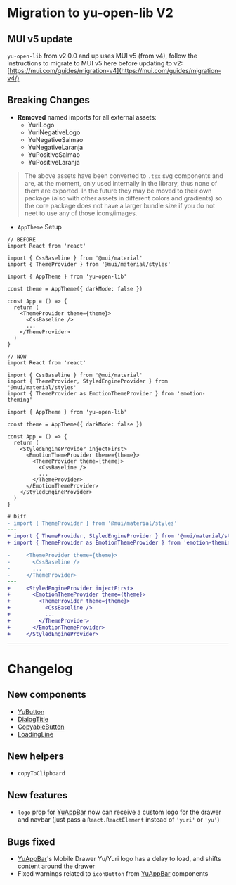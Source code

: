 
<Meta title="yu-open-lib/V2 Migration Guide" />

# Migration to yu-open-lib V2

## MUI v5 update

`yu-open-lib` from v2.0.0 and up uses MUI v5 (from v4), follow the instructions to migrate to MUI v5 here before updating to v2: [https://mui.com/guides/migration-v4](https://mui.com/guides/migration-v4/)

## Breaking Changes

- **Removed** named imports for all external assets:
  - YuriLogo
  - YuriNegativeLogo
  - YuNegativeSalmao
  - YuNegativeLaranja
  - YuPositiveSalmao
  - YuPositiveLaranja

> The above assets have been converted to `.tsx` svg components and are, at the moment, only used internally in the library, thus none of them are exported. In the future they may be moved to their own package (also with other assets in different colors and gradients) so the core package does not have a larger bundle size if you do not neet to use any of those icons/images.

- `AppTheme` Setup

```tsx
// BEFORE
import React from 'react'

import { CssBaseline } from '@mui/material'
import { ThemeProvider } from '@mui/material/styles'

import { AppTheme } from 'yu-open-lib'

const theme = AppTheme({ darkMode: false })

const App = () => {
  return (
    <ThemeProvider theme={theme}>
      <CssBaseline />
      ...
    </ThemeProvider>
  )
}
```

```tsx
// NOW
import React from 'react'

import { CssBaseline } from '@mui/material'
import { ThemeProvider, StyledEngineProvider } from '@mui/material/styles'
import { ThemeProvider as EmotionThemeProvider } from 'emotion-theming'

import { AppTheme } from 'yu-open-lib'

const theme = AppTheme({ darkMode: false })

const App = () => {
  return (
    <StyledEngineProvider injectFirst>
      <EmotionThemeProvider theme={theme}>
        <ThemeProvider theme={theme}>
          <CssBaseline />
          ...
        </ThemeProvider>
      </EmotionThemeProvider>
    </StyledEngineProvider>
  )
}
```

```diff
# Diff
- import { ThemeProvider } from '@mui/material/styles'
---
+ import { ThemeProvider, StyledEngineProvider } from '@mui/material/styles'
+ import { ThemeProvider as EmotionThemeProvider } from 'emotion-theming'

-     <ThemeProvider theme={theme}>
-       <CssBaseline />
-       ...
-     </ThemeProvider>
---
+     <StyledEngineProvider injectFirst>
+       <EmotionThemeProvider theme={theme}>
+         <ThemeProvider theme={theme}>
+           <CssBaseline />
+           ...
+         </ThemeProvider>
+       </EmotionThemeProvider>
+     </StyledEngineProvider>
```

---

# Changelog

## New components

- [YuButton](/?path=/story/yu-button--base)
- [DialogTitle](/?path=/story/dialogs-dialogtitle--example)
- [CopyableButton](/?path=/story/inputs-copyablebutton--example)
- [LoadingLine](/?path=/story/loaders-loadingline--top)

## New helpers

- `copyToClipboard`

## New features

- `logo` prop for [YuAppBar](/?path=/story/navbar-yuappbar--custom-logo) now can receive a custom logo for the drawer and navbar (just pass a `React.ReactElement` instead of `'yuri'` or `'yu'`)

## Bugs fixed

- [YuAppBar](/?path=/story/navbar-yuappbar--logged-in)'s Mobile Drawer Yu/Yuri logo has a delay to load, and shifts content around the drawer
- Fixed warnings related to `iconButton` from [YuAppBar](/?path=/story/navbar-yuappbar--logged-in) components
